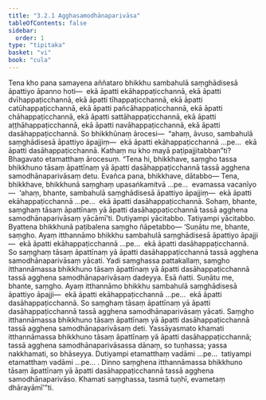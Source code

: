 ```yaml
---
title: "3.2.1 Agghasamodhānaparivāsa"
tableOfContents: false
sidebar:
  order: 1
type: "tipitaka"
basket: "vi"
book: "cula"
---
```



<DynamicBreadcrumb />

<Division number="134" book="cula" e="ch" v="4" p="134">

<Paragraph number="615" book="cula">
Tena kho pana samayena aññataro bhikkhu sambahulā saṃghādisesā āpattiyo āpanno hoti—  ekā āpatti ekāhappaṭicchannā, ekā āpatti dvīhappaṭicchannā, ekā āpatti tīhappaṭicchannā, ekā āpatti catūhappaṭicchannā, ekā āpatti pañcāhappaṭicchannā, ekā āpatti chāhappaṭicchannā, ekā āpatti sattāhappaṭicchannā, ekā āpatti aṭṭhāhappaṭicchannā, ekā āpatti navāhappaṭicchannā, ekā āpatti dasāhappaṭicchannā. So bhikkhūnaṃ ārocesi—  “ahaṃ, āvuso, sambahulā saṃghādisesā āpattiyo āpajjiṃ—  ekā āpatti ekāhappaṭicchannā …pe…  ekā āpatti dasāhappaṭicchannā. Kathaṃ nu kho mayā paṭipajjitabban”ti? Bhagavato etamatthaṃ ārocesuṃ. “Tena hi, bhikkhave, saṃgho tassa bhikkhuno tāsaṃ āpattīnaṃ yā āpatti dasāhappaṭicchannā tassā agghena samodhānaparivāsaṃ detu. Evañca pana, bhikkhave, dātabbo—
</Paragraph>

<Paragraph number="616" book="cula">
Tena, bhikkhave, bhikkhunā saṃghaṃ upasaṅkamitvā …pe…  evamassa vacanīyo—  ‘ahaṃ, bhante, sambahulā saṃghādisesā āpattiyo āpajjiṃ—  ekā āpatti ekāhappaṭicchannā …pe…  ekā āpatti dasāhappaṭicchannā. Sohaṃ, bhante, saṃghaṃ tāsaṃ āpattīnaṃ yā āpatti dasāhappaṭicchannā tassā agghena samodhānaparivāsaṃ yācāmī’ti. Dutiyampi yācitabbo. Tatiyampi yācitabbo. Byattena bhikkhunā paṭibalena saṃgho ñāpetabbo—
</Paragraph>

</Division>
<Division number="135" book="cula" e="ch" v="4" p="135">

<Paragraph number="617" book="cula">
‘Suṇātu me, bhante, saṃgho. Ayaṃ itthannāmo bhikkhu sambahulā saṃghādisesā āpattiyo āpajji—  ekā āpatti ekāhappaṭicchannā …pe…  ekā āpatti dasāhappaṭicchannā. So saṃghaṃ tāsaṃ āpattīnaṃ yā āpatti dasāhappaṭicchannā tassā agghena samodhānaparivāsaṃ yācati. Yadi saṃghassa pattakallaṃ, saṃgho itthannāmassa bhikkhuno tāsaṃ āpattīnaṃ yā āpatti dasāhappaṭicchannā tassā agghena samodhānaparivāsaṃ dadeyya. Esā ñatti.
</Paragraph>

<Paragraph number="618" book="cula">
Suṇātu me, bhante, saṃgho. Ayaṃ itthannāmo bhikkhu sambahulā saṃghādisesā āpattiyo āpajji—  ekā āpatti ekāhappaṭicchannā …pe…  ekā āpatti dasāhappaṭicchannā. So saṃghaṃ tāsaṃ āpattīnaṃ yā āpatti dasāhappaṭicchannā tassā agghena samodhānaparivāsaṃ yācati. Saṃgho itthannāmassa bhikkhuno tāsaṃ āpattīnaṃ yā āpatti dasāhappaṭicchannā tassā agghena samodhānaparivāsaṃ deti. Yassāyasmato khamati itthannāmassa bhikkhuno tāsaṃ āpattīnaṃ yā āpatti dasāhappaṭicchannā; tassā agghena samodhānaparivāsassa dānaṃ, so tuṇhassa; yassa nakkhamati, so bhāseyya.
</Paragraph>

<Paragraph number="619" book="cula">
Dutiyampi etamatthaṃ vadāmi …pe…  tatiyampi etamatthaṃ vadāmi …pe… .
</Paragraph>

<Paragraph number="620" book="cula">
Dinno saṃghena itthannāmassa bhikkhuno tāsaṃ āpattīnaṃ yā āpatti dasāhappaṭicchannā tassā agghena samodhānaparivāso. Khamati saṃghassa, tasmā tuṇhī, evametaṃ dhārayāmī’”ti.
</Paragraph>
</Division>